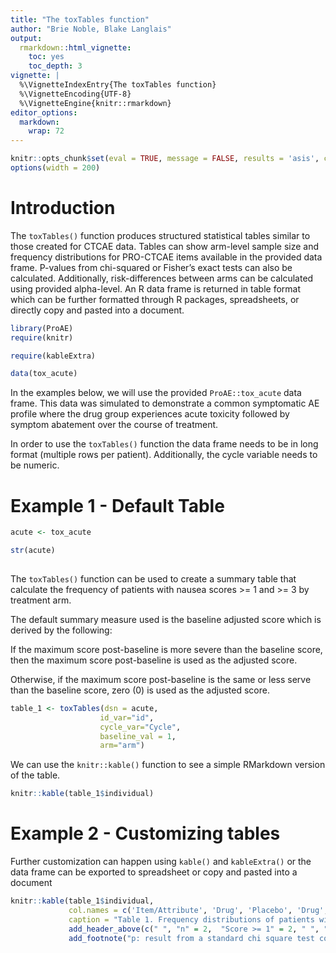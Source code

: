 ```yaml
---
title: "The toxTables function"
author: "Brie Noble, Blake Langlais"
output:
  rmarkdown::html_vignette:
    toc: yes
    toc_depth: 3
vignette: |
  %\VignetteIndexEntry{The toxTables function}
  %\VignetteEncoding{UTF-8}
  %\VignetteEngine{knitr::rmarkdown}
editor_options: 
  markdown: 
    wrap: 72
---
```


```r

knitr::opts_chunk$set(eval = TRUE, message = FALSE, results = 'asis', comment='')
options(width = 200)

```

# Introduction

The `toxTables()` function produces structured statistical tables
similar to those created for CTCAE data. Tables can show arm-level
sample size and frequency distributions for PRO-CTCAE items available in
the provided data frame. P-values from chi-squared or Fisher's exact
tests can also be calculated. Additionally, risk-differences between
arms can be calculated using provided alpha-level. An R data frame is
returned in table format which can be further formatted through R
packages, spreadsheets, or directly copy and pasted into a document.

```r
library(ProAE)
require(knitr)

require(kableExtra)

data(tox_acute)

```

In the examples below, we will use the provided `ProAE::tox_acute` data
frame. This data was simulated to demonstrate a common symptomatic AE
profile where the drug group experiences acute toxicity followed by
symptom abatement over the course of treatment.

In order to use the `toxTables()` function the data frame needs to be in
long format (multiple rows per patient). Additionally, the cycle
variable needs to be numeric. 

# Example 1 - Default Table

```r

acute <- tox_acute

str(acute)
  
```

The `toxTables()` function can be used to create a summary table
that calculate the frequency of patients with nausea scores >= 1 and >= 3 by treatment arm.

The default summary measure used is the baseline adjusted score which is
derived by the following:

If the maximum score post-baseline is more severe than the baseline
score, then the maximum score post-baseline is used as the adjusted
score.

Otherwise, if the maximum score post-baseline is the same or less serve
than the baseline score, zero (0) is used as the adjusted score.

```r

table_1 <- toxTables(dsn = acute,
                    id_var="id",
                    cycle_var="Cycle",
                    baseline_val = 1,
                    arm="arm")

```

We can use the `knitr::kable()` function to see a simple RMarkdown version
of the table.

```r

knitr::kable(table_1$individual)

```


# Example 2 - Customizing tables

Further customization can happen using `kable()` and `kableExtra()` or the data frame can be exported 
to spreadsheet or copy and pasted into a document


```r

knitr::kable(table_1$individual,
             col.names = c('Item/Attribute', 'Drug', 'Placebo', 'Drug', 'Placebo', "p", "Drug", "Placebo", "p"),
             caption = "Table 1. Frequency distributions of patients with nausea score >= 1 and >= 3, by treatment arm") %>%               
             add_header_above(c(" ", "n" = 2,  "Score >= 1" = 2, " ", "Score >= 3" = 2, " ")) %>% 
             add_footnote("p: result from a standard chi square test comparing score threshold frequency distributions between arms",notation = "symbol")

```

